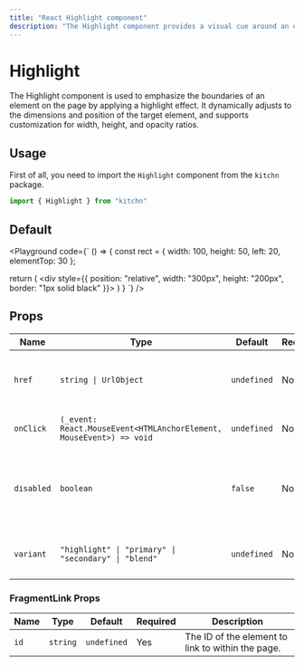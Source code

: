 ```yaml
---
title: "React Highlight component"
description: "The Highlight component provides a visual cue around an element by drawing attention to its dimensions and position on hover or focus, with customizable styles."
---
```



# Highlight

The Highlight component is used to emphasize the boundaries of an element on the page by applying a highlight effect. It dynamically adjusts to the dimensions and position of the target element, and supports customization for width, height, and opacity ratios.

## Usage

First of all, you need to import the `Highlight` component from the `kitchn` package.

```js
import { Highlight } from "kitchn"
```

## Default

<Playground
  code={`
() => {
  const rect = { width: 100, height: 50, left: 20, elementTop: 30 };

  return (
    <div style={{ position: "relative", width: "300px", height: "200px", border: "1px solid black" }}>
      <Highlight rect={rect} visible={true} />
    </div>
  )
}
`}
/>

## Props

| Name | Type | Default | Required | Description
|------|------|---------|----------|-------------
| `href` | `string \| UrlObject` | `undefined` | No | The URL to navigate to when the link is clicked.
| `onClick` | `(_event: React.MouseEvent<HTMLAnchorElement, MouseEvent>) => void` | `undefined` | No | Function to handle click events.
| `disabled` | `boolean` | `false` | No | Disables the link, preventing navigation and modifying its styling.
| `variant` | `"highlight" \| "primary" \| "secondary" \| "blend"` | `undefined` | No | Specifies the visual style of the link.

### FragmentLink Props

| Name | Type | Default | Required | Description
|------|------|---------|----------|-------------
| `id` | `string` | `undefined` | Yes | The ID of the element to link to within the page.

